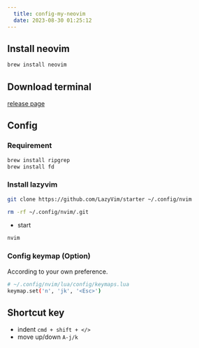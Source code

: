 ```yaml
---
  title: config-my-neovim
  date: 2023-08-30 01:25:12
---
```


## Install neovim

```bash
brew install neovim
```

## Download terminal

[release page](https://github.com/kovidgoyal/kitty/releases)

## Config
### Requirement
```bash
brew install ripgrep
brew install fd
```
### Install lazyvim
```bash
git clone https://github.com/LazyVim/starter ~/.config/nvim

rm -rf ~/.config/nvim/.git
```

- start
```bash
nvim
```

### Config keymap (Option)
According to your own preference.
```bash
# ~/.config/nvim/lua/config/keymaps.lua
keymap.set('n', 'jk', '<Esc>')
```


## Shortcut key

- indent `cmd + shift + </>`
- move up/down `A-j/k`

